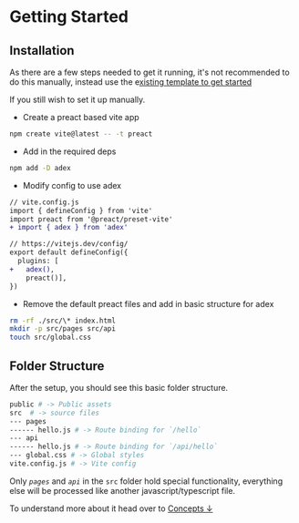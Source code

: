 # Getting Started

## Installation

As there are a few steps needed to get it running, it's not recommended to do this manually, instead use the e[xisting template to get started](https://github.com/barelyhuman/adex-default-template)

If you still wish to set it up manually.

- Create a preact based vite app

```sh
npm create vite@latest -- -t preact
```

- Add in the required deps

```sh
npm add -D adex
```

- Modify config to use adex

```diff
// vite.config.js
import { defineConfig } from 'vite'
import preact from '@preact/preset-vite'
+ import { adex } from 'adex'

// https://vitejs.dev/config/
export default defineConfig({
  plugins: [
+   adex(),
    preact()],
})
```

- Remove the default preact files and add in basic structure for adex

```sh
rm -rf ./src/\* index.html
mkdir -p src/pages src/api
touch src/global.css
```

## Folder Structure

After the setup, you should see this basic folder structure.

```sh
public # -> Public assets
src  # -> source files
--- pages
------ hello.js # -> Route binding for `/hello`
--- api
------ hello.js # -> Route binding for `/api/hello`
--- global.css # -> Global styles
vite.config.js # -> Vite config
```

Only _`pages`_ and _`api`_ in the `src` folder hold special functionality, everything else will be processed 
like another javascript/typescript file.

To understand more about it head over to [Concepts &darr;](/concepts)

